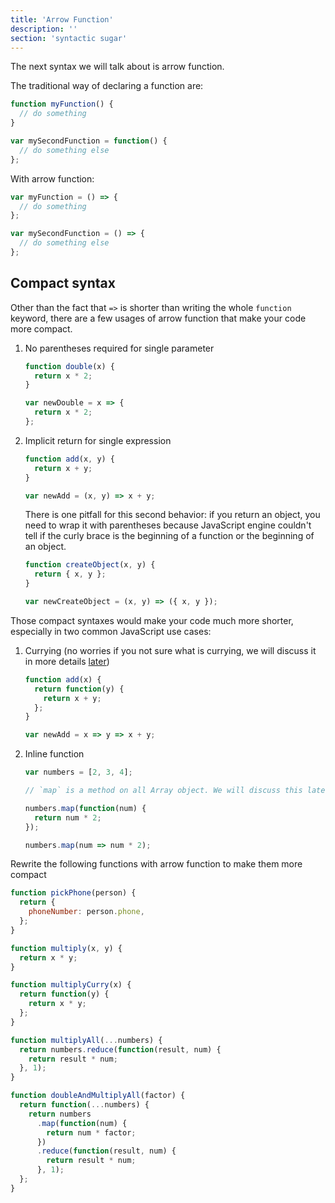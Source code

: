```yaml
---
title: 'Arrow Function'
description: ''
section: 'syntactic sugar'
---
```


The next syntax we will talk about is arrow function.

The traditional way of declaring a function are:

```js live
function myFunction() {
  // do something
}

var mySecondFunction = function() {
  // do something else
};
```

With arrow function:

```js live
var myFunction = () => {
  // do something
};

var mySecondFunction = () => {
  // do something else
};
```

## Compact syntax

Other than the fact that `=>` is shorter than writing the whole `function` keyword, there are a few usages of arrow function that make your code more compact.

1. No parentheses required for single parameter

   ```js live
   function double(x) {
     return x * 2;
   }

   var newDouble = x => {
     return x * 2;
   };
   ```

1. Implicit return for single expression

   ```js live
   function add(x, y) {
     return x + y;
   }

   var newAdd = (x, y) => x + y;
   ```

   There is one pitfall for this second behavior: if you return an object, you need to wrap it with parentheses because JavaScript engine couldn't tell if the curly brace is the beginning of a function or the beginning of an object.

   ```js live
   function createObject(x, y) {
     return { x, y };
   }

   var newCreateObject = (x, y) => ({ x, y });
   ```

Those compact syntaxes would make your code much more shorter, especially in two common JavaScript use cases:

1. Currying (no worries if you not sure what is currying, we will discuss it in more details [later](/js-the-react-parts/closure#currying-with-closure))

   ```js live
   function add(x) {
     return function(y) {
       return x + y;
     };
   }

   var newAdd = x => y => x + y;
   ```

1. Inline function

   ```js live
   var numbers = [2, 3, 4];

   // `map` is a method on all Array object. We will discuss this later.

   numbers.map(function(num) {
     return num * 2;
   });

   numbers.map(num => num * 2);
   ```

<Exercise title="Exercise">

Rewrite the following functions with arrow function to make them more compact

```js live
function pickPhone(person) {
  return {
    phoneNumber: person.phone,
  };
}

function multiply(x, y) {
  return x * y;
}

function multiplyCurry(x) {
  return function(y) {
    return x * y;
  };
}

function multiplyAll(...numbers) {
  return numbers.reduce(function(result, num) {
    return result * num;
  }, 1);
}

function doubleAndMultiplyAll(factor) {
  return function(...numbers) {
    return numbers
      .map(function(num) {
        return num * factor;
      })
      .reduce(function(result, num) {
        return result * num;
      }, 1);
  };
}
```

</Exercise>
